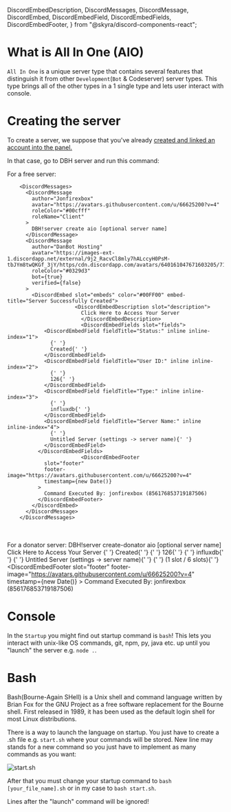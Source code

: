   DiscordEmbedDescription,
  DiscordMessages,
  DiscordMessage,
  DiscordEmbed,
  DiscordEmbedField,
  DiscordEmbedFields,
  DiscordEmbedFooter,
} from "@skyra/discord-components-react";

# What is All In One (AIO)

`All In One` is a unique server type that contains several features that distinguish it from other `Development`(`Bot` & Codeserver) server types. This type brings all of the other types in a 1 single type and lets user interact with console.

# Creating the server

To create a server, we suppose that you've already [created and linked an account into the panel.](/getting-started)

In that case, go to DBH server and run this command:

For a free server:


        <DiscordMessages>
          <DiscordMessage
            author="Jonfirexbox"
            avatar="https://avatars.githubusercontent.com/u/66625200?v=4"
            roleColor="#00cfff"
            roleName="Client"
          >
            DBH!server create aio [optional server name]
          </DiscordMessage>
          <DiscordMessage
            author="DanBot Hosting"
            avatar="https://images-ext-1.discordapp.net/external/9j2_RacvCl8mly7hALccyH0PsM-tbJYm8twQKGf_3jY/https/cdn.discordapp.com/avatars/640161047671603205/718aa5783508125a02e3b244a1bf096e.png"
            roleColor="#0329d3"
            bot={true}
            verified={false}
          >
            <DiscordEmbed slot="embeds" color="#00FF00" embed-title="Server Successfully Created">
						  <DiscordEmbedDescription slot="description">
							Click Here to Access Your Server
							</DiscordEmbedDescription>
							<DiscordEmbedFields slot="fields">
                <DiscordEmbedField fieldTitle="Status:" inline inline-index="1">
                  {' '}
                  Created{' '}
                </DiscordEmbedField>
                <DiscordEmbedField fieldTitle="User ID:" inline inline-index="2">
                  {' '}
                  126{' '}
                </DiscordEmbedField>
                <DiscordEmbedField fieldTitle="Type:" inline inline-index="3">
                  {' '}
                  influxdb{' '}
                </DiscordEmbedField>
                <DiscordEmbedField fieldTitle="Server Name:" inline inline-index="4">
                  {' '}
                  Untitled Server (settings -> server name){' '}
                </DiscordEmbedField>
              </DiscordEmbedFields>
							<DiscordEmbedFooter
                slot="footer"
                footer-image="https://avatars.githubusercontent.com/u/66625200?v=4"
                timestamp={new Date()}
              >
                Command Executed By: jonfirexbox (856176853719187506)
              </DiscordEmbedFooter>
            </DiscordEmbed>
          </DiscordMessage>
        </DiscordMessages>
<br></br>
For a donator server:
        <DiscordMessages>
         <DiscordMessage
          author="Jonfirexbox"
          avatar="https://avatars.githubusercontent.com/u/66625200?v=4"
          roleName="Donator"
          roleColor="#ff00a0"
          roleIcon="https://images-ext-1.discordapp.net/external/jcxosamsnMQwF-XU7dDsYt5Mz_ti0BRJc5pzpGSDPQ0/https/cdn.discordapp.com/role-icons/898041754564046869/576cbb697c65c8fffe1df17961401d8b.png?format=webp&quality=lossless"
          >
           DBH!server create-donator aio [optional server name]
          </DiscordMessage>
          <DiscordMessage
            author="DanBot Hosting"
            avatar="https://images-ext-1.discordapp.net/external/9j2_RacvCl8mly7hALccyH0PsM-tbJYm8twQKGf_3jY/https/cdn.discordapp.com/avatars/640161047671603205/718aa5783508125a02e3b244a1bf096e.png"
            roleColor="#0329d3"
            bot={true}
            verified={false}
          >
            <DiscordEmbed slot="embeds" color="#00FF00" embed-title="Server Successfully Created">
						  <DiscordEmbedDescription slot="description">
							Click Here to Access Your Server
							</DiscordEmbedDescription>
							<DiscordEmbedFields slot="fields">
                <DiscordEmbedField fieldTitle="Status:" inline inline-index="1">
                  {' '}
                  Created{' '}
                </DiscordEmbedField>
                <DiscordEmbedField fieldTitle="User ID:" inline inline-index="2">
                  {' '}
                  126{' '}
                </DiscordEmbedField>
                <DiscordEmbedField fieldTitle="Type:" inline inline-index="3">
                  {' '}
                  influxdb{' '}
                </DiscordEmbedField>
                <DiscordEmbedField fieldTitle="Server Name:" inline inline-index="4">
                  {' '}
                  Untitled Server (settings -> server name){' '}
                </DiscordEmbedField>
								<DiscordEmbedField fieldTitle="Slots Used:">
                  {' '}
                  (1 slot / 6 slots){' '}
                </DiscordEmbedField>
              </DiscordEmbedFields>
							<DiscordEmbedFooter
                slot="footer"
                footer-image="https://avatars.githubusercontent.com/u/66625200?v=4"
                timestamp={new Date()}
              >
                Command Executed By: jonfirexbox (856176853719187506)
              </DiscordEmbedFooter>
            </DiscordEmbed>
          </DiscordMessage>
        </DiscordMessages>

# Console

In the `Startup` you might find out startup command is `bash`! This lets you interact with unix-like OS commands, git, npm, py, java etc. up until you "launch" the server e.g. `node .`.

# Bash

Bash(Bourne-Again SHell) is a Unix shell and command language written by Brian Fox for the GNU Project as a free software replacement for the Bourne shell. First released in 1989, it has been used as the default login shell for most Linux distributions.

<Redirect
  href="https://en.wikipedia.org/wiki/Bash_(Unix_shell)"
  label="Source: Wikipedia"
/>

There is a way to launch the language on startup. You just have to create a .sh file e.g. `start.sh` where your commands will be stored. New line may stands for a new command so you just have to implement as many commands as you want:

![start.sh](/content/aio/start.sh.png)

After that you must change your startup command to `bash [your_file_name].sh` or in my case to `bash start.sh`.

<Tip>Lines after the "launch" command will be ignored!</Tip>

<Redirect
  href="https://www.youtube.com/watch?v=I4EWvMFj37g"
  label="Youtube: Bash in 100 Seconds"
/>
